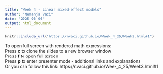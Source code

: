 ```yaml
---
title: "Week 4 - Linear mixed-effect models"
author: "Nemanja Vaci"
date: "2025-03-06"
output: html_document
---
```


```r
knitr::include_url("https://nvaci.github.io/Week_4_25/Week3.html#1")
```

To open full screen with rendered math expressions: </br>
Press __c__ to clone the slides to a new browser window</br>
Press __f__ to open full screen</br>
Press __p__ to enter presenter mode - additional links and explanations</br>
Or you can follow this link: https://nvaci.github.io/Week_4_25/Week3.html#1